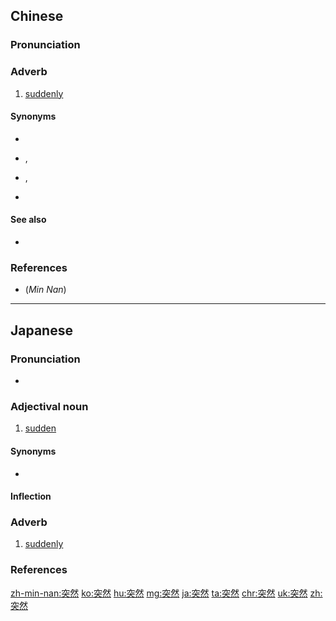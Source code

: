 ==Chinese==
{{zh-forms}}

===Pronunciation===
{{zh-pron
|m=突rán
|ma=zh-tūrán.ogg
|c=dat6 jin4
|h=pfs=thut-yèn
|mn=qz,tp,xm:tu̍t-liân/kh,zz:tu̍t-jiân
|mn_note=thu̍t-jiân/thu̍t-liân - unknown dialect
|cat=adv
}}

===Adverb===
{{zh-adv}}

# [[suddenly]]

====Synonyms====
* {{zh-l|突然間}}
* {{zh-l|忽然}}, {{zh-l|忽然間}}
* {{qualifier|Cantonese}} {{zh-l|無啦啦}}, {{zh-l|一吓}}
* {{qualifier|Min Nan}} {{zh-l|雄雄}}

====See also====
* {{zh-l|無緣無故|without cause or reason; for no reason at all}}

===References===
*(''Min Nan'') {{thcwd|5365}}

----

==Japanese==
{{ja-kanjitab|とつ|ぜん|yomi=on}}

===Pronunciation===
* {{ja-pron|とつぜん|y=o|acc=0|acc_ref=NHK}}

===Adjectival noun===
{{ja-adj|とつぜん|decl=な}}

# [[sudden]]

====Synonyms====
* {{ja-r|急|きゅう}}

====Inflection====
{{ja-na|突然|とつぜん|totsuzen}}

===Adverb===
{{ja-pos|adverb|とつぜん}}

# [[suddenly]]

===References===
<references/>

[[zh-min-nan:突然]]
[[ko:突然]]
[[hu:突然]]
[[mg:突然]]
[[ja:突然]]
[[ta:突然]]
[[chr:突然]]
[[uk:突然]]
[[zh:突然]]